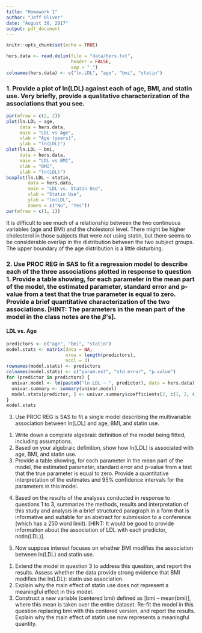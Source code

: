 ```yaml
---
title: "Homework 1"
author: "Jeff Oliver"
date: "August 30, 2017"
output: pdf_document
---
```


```r
knitr::opts_chunk$set(echo = TRUE)
```

<!--
The dataset “hers.txt” available in the “Datasets” folder of the course webpage includes data from the Heart and Estrogen/Progestin Replacement study (HERS), a randomized clinical trial investigating the efficacy of hormone replacement therapy (HT) for secondary prevention of coronary heart disease. For each study subject, in addition to HT, investigators measured a set of known CHD risk factors, including LDL and HDL cholesterol levels, age, bmi, as well as other important subject characteristics, such as statin use. The dataset on the course webpage includes a row of data for each of 2747 subjects enrolled in the study. In each row, the variables are ln(LDL), age, BMI, and statin use (1=yes, 0=no).
-->

```r
hers.data <- read.delim(file = "data/hers.txt",
                        header = FALSE,
                        sep = " ")
colnames(hers.data) <- c("ln.LDL", "age", "bmi", "statin")
```

### 1. Provide a plot of ln(LDL) against each of age, BMI, and statin use. Very briefly, provide a qualitative characterization of the associations that you see.

```r
par(mfrow = c(2, 2))
plot(ln.LDL ~ age, 
     data = hers.data,
     main = "LDL vs Age",
     xlab = "Age (years)",
     ylab = "ln(LDL)")
plot(ln.LDL ~ bmi, 
     data = hers.data,
     main = "LDL vs BMI",
     xlab = "BMI",
     ylab = "ln(LDL)")
boxplot(ln.LDL ~ statin, 
        data = hers.data,
        main = "LDL vs. Statin Use",
        xlab = "Statin Use",
        ylab = "ln(LDL",
        names = c("No", "Yes"))
par(mfrow = c(1, 1))
```

It is difficult to see much of a relationship between the two continuous variables (age and BMI) and the cholestorol level. There might be higher cholesterol in those subjects that were _not_ using statin, but there seems to be considerable overlap in the distribution between the two subject groups. The upper boundary of the age distribution is a little disturbing.

### 2. Use PROC REG in SAS to fit a regression model to describe each of the three associations plotted in response to question 1. Provide a table showing, for each parameter in the mean part of the model, the estimated parameter, standard error and p-value from a test that the true parameter is equal to zero. Provide a brief quantitative characterization of the two associations. [HINT: The parameters in the mean part of the model in the class notes are the $\beta$’s].

#### LDL vs. Age
```r
predictors <- c("age", "bmi", "statin")
model.stats <- matrix(data = NA,
                      nrow = length(predictors),
                      ncol = 3)
rownames(model.stats) <- predictors
colnames(model.stats) <- c("param.est", "std.error", "p.value")
for (predictor in predictors) {
  univar.model <- lm(paste0("ln.LDL ~ ", predictor), data = hers.data)
  univar.summary <- summary(univar.model)
  model.stats[predictor, ] <- univar.summary$coefficients[2, c(1, 2, 4)]
}
model.stats
```

3. Use PROC REG is SAS to fit a single model describing the multivariable association between ln(LDL) and age, BMI, and statin use.
1) Write down a complete algebraic definition of the model being fitted, including assumptions.
2) Based on your algebraic definition, show how ln(LDL) is associated with age, BMI, and statin use.
3) Provide a table showing, for each parameter in the mean part of the model, the estimated parameter, standard error and p-value from a test that the true parameter is equal to zero. Provide a quantitative interpretation of the estimates and 95% confidence intervals for the parameters in this model.

4. Based on the results of the analyses conducted in response to questions 1 to 3, summarize the methods, results and interpretation of this study and analysis in a brief structured paragraph in a form that is informative and suitable for an abstract for submission to a conference (which has a 250 word limit). [HINT: It would be good to provide information about the association of LDL with each predictor, notln(LDL)].

5. Now suppose interest focuses on whether BMI modifies the association between ln(LDL) and statin use.
1) Extend the model in question 3 to address this question, and report the results. Assess whether the data provide strong evidence that BMI modifies the ln(LDL): statin use association.
2) Explain why the main effect of statin use does not represent a meaningful effect in this model. 
3) Construct a new variable (centered bmi) defined as [bmi – mean(bmi)], where this mean is taken over the entire dataset. Re-fit the model in this question replacing bmi with this centered version, and report the results. Explain why the main effect of statin use now represents a meaningful quantity.